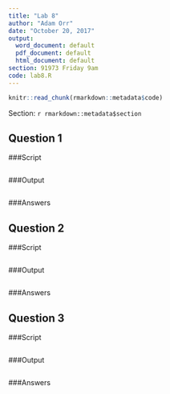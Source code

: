 ```yaml
---
title: "Lab 8"
author: "Adam Orr"
date: "October 20, 2017"
output:
  word_document: default
  pdf_document: default
  html_document: default
section: 91973 Friday 9am
code: lab8.R
---
```




```r
knitr::read_chunk(rmarkdown::metadata$code)
```

Section: `r rmarkdown::metadata$section`

## Question 1
###Script
```r
```

###Output
```r
```

###Answers

## Question 2
###Script
```r
```
###Output
```r
```

###Answers


## Question 3
###Script
```r
```
###Output
```r
```

###Answers



